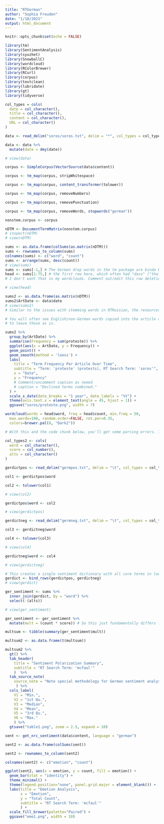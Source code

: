 ```yaml
---
title: "RTGerman"
author: "Sophia Freuden"
date: "1/18/2021"
output: html_document
---
```


```r
knitr::opts_chunk$set(echo = FALSE)
```

```r
library(tm)
library(SentimentAnalysis)
library(syuzhet)
library(SnowballC)
library(wordcloud)
library(RColorBrewer)
library(RCurl)
library(corpus)
library(textclean)
library(lubridate)
library(gt)
library(tidyverse)
```

```r
col_types = cols(
  date = col_character(),
  title = col_character(),
  content = col_character(),
  URL = col_character()
)

data <- read_delim("soros/soros.txt", delim = "*", col_types = col_types)

data <- data %>%
  mutate(date = dmy(date))

# view(data)
```

```r
corpus <- SimpleCorpus(VectorSource(data$content))
```

```r
corpus <- tm_map(corpus, stripWhitespace)

corpus <- tm_map(corpus, content_transformer(tolower))

corpus <- tm_map(corpus, removeNumbers)

corpus <- tm_map(corpus, removePunctuation)

corpus <- tm_map(corpus, removeWords, stopwords("german"))
```

```r
nonstem.corpus <- corpus
```

```r
nDTM <- DocumentTermMatrix(nonstem.corpus)
# inspect(nDTM)
# view(nDTM)
```

```r
sums <- as.data.frame(colSums(as.matrix(nDTM)))
sums <- rownames_to_column(sums)
colnames(sums) <- c("word", "count")
sums <- arrange(sums, desc(count))
# view(sums)
sums <- sums[-1,] # The German drop words in the tm package are kinda B-, so I lopped off
head <- sums[1:75,] # the first row here, which often had "dass" ("that") at a count of 700+.
# I don't want that in my wordclouds. Comment out/edit this row deletion as needed.

# view(head)

sums2 <- as.data.frame(as.matrix(nDTM))
sums2$ArtDate <- data$date
# view(sums2)
# Similar to the issues with stemming words in RTRussian, the resources available for stemming German make it difficult to incorporate here.

# You will often see English/non-German words copied into the article content. I've decided
# to leave those as is.
```

```r
sums2 %>%
  group_by(ArtDate) %>% 
  summarise(Frequency = sum(proteste)) %>%
  ggplot(aes(x = ArtDate, y = Frequency)) +
  geom_point() +
  geom_smooth(method = 'loess') +
  labs(
    title = "Term Frequency Per Article Over Time",
    subtitle = "Term: 'proteste' (protests), RT Search Term: 'soros'",
    x = "Date",
    y = "Frequency"
    # Comment/uncomment caption as neeed
    # caption = "Declined terms combined."
  ) +
  scale_x_date(date_breaks = "1 year", date_labels = "%Y") +
  theme(axis.text.x = element_text(angle = 45, hjust = 1)) +
  ggsave("soros/proteste.png", width = 7)
```

```r
wordcloud(words = head$word, freq = head$count, min.freq = 50,
  max.words=100, random.order=FALSE, rot.per=0.35, 
  colors=brewer.pal(8, "Dark2"))
```

```r
# With this and the code chunk below, you'll get some parsing errors. These are just the NAs in the alts column. Because we don't use the alts column for anything here, it doesn't really matter.

col_types2 <- cols(
  word = col_character(),
  score = col_number(),
  alts = col_character()
)

gerdictpos <- read_delim("germpos.txt", delim = "\t", col_types = col_types2)

col1 <- gerdictpos$word

col2 <- tolower(col1)

# view(col2)

gerdictpos$word <- col2

# view(gerdictpos)
```

```r
gerdictneg <- read_delim("germneg.txt", delim = "\t", col_types = col_types2)

col3 <- gerdictneg$word

col4 <- tolower(col3)

# view(col4)

gerdictneg$word <- col4

# view(gerdictneg)
```

```r
# This creates a single sentiment dictionary with all core terms in lower case.
gerdict <- bind_rows(gerdictpos, gerdictneg)
# view(gerdict)
```


```r
ger_sentiment <- sums %>% 
  inner_join(gerdict, by = "word") %>%
  select(-(alts))

# view(ger_sentiment)

ger_sentiment <- ger_sentiment %>% 
  mutate(mult = (count * score)) # So this just fundamentally differs from the RTEnglish file in its methodology. It's important to multiply the terms by the frequency, so then we get a true average for the RT German search term.

multsum <- tibble(summary(ger_sentiment$mult))

multsum2 <- as.data.frame(t(multsum))
```

```r
multsum2 %>%
  gt() %>%
  tab_header(
    title = "Sentiment Polarization Summary",
    subtitle = "RT Search Term: 'mcfaul'"
    )  %>% 
  tab_source_note(
    source_note = "Note special methodology for German sentiment analysis."
     ) %>% 
  cols_label(
    V1 = "Min.",
    V2 = "1st Qu.",
    V3 = "Median",
    V4 = "Mean",
    V5 = "3rd Qu.",
    V6 = "Max."
    ) %>% 
  gtsave("table1.png", zoom = 2.5, expand = 10)
```

```r
sent <- get_nrc_sentiment(data$content, language = "german")

sent2 <- as.data.frame(colSums(sent))

sent2 <- rownames_to_column(sent2)

colnames(sent2) <- c("emotion", "count")
```

```r
ggplot(sent2, aes(x = emotion, y = count, fill = emotion)) +
  geom_bar(stat = "identity") +
  theme_minimal() +
  theme(legend.position="none", panel.grid.major = element_blank()) +
  labs(title = "Emotion Analysis",
       x = "Emotion",
       y = "Total Count",
       subtitle = "RT Search Term: 'mcfaul'"
       ) +
  scale_fill_brewer(palette="Paired") +
  ggsave("emo1.png", width = 10)
```




